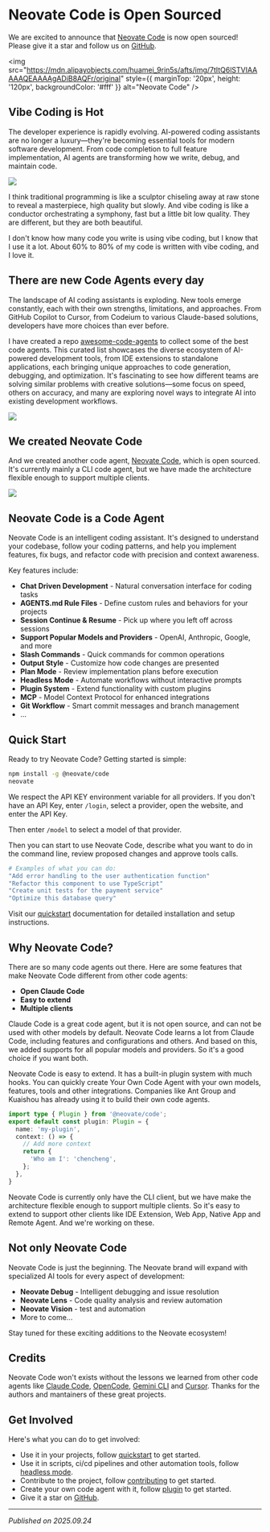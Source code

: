# Neovate Code is Open Sourced

We are excited to announce that [Neovate Code](https://github.com/neovateai/neovate-code) is now open sourced! Please give it a star and follow us on [GitHub](https://github.com/neovateai/neovate-code).

<img
  src="https://mdn.alipayobjects.com/huamei_9rin5s/afts/img/7tItQ6lSTVIAAAAAQEAAAAgADiB8AQFr/original"
  style={{ marginTop: '20px', height: '120px', backgroundColor: '#fff' }}
  alt="Neovate Code"
/>

## Vibe Coding is Hot

The developer experience is rapidly evolving. AI-powered coding assistants are no longer a luxury—they're becoming essential tools for modern software development. From code completion to full feature implementation, AI agents are transforming how we write, debug, and maintain code.

![](https://mdn.alipayobjects.com/huamei_h9478t/afts/img/Bjb-TqtnHEEAAAAAgDAAAAgADhqBAQFr/original)

I think traditional programming is like a sculptor chiseling away at raw stone to reveal a masterpiece, high quality but slowly. And vibe coding is like a conductor orchestrating a symphony, fast but a little bit low quality. They are different, but they are both beautiful.

I don't know how many code you write is using vibe coding, but I know that I use it a lot. About 60% to 80% of my code is written with vibe coding, and I love it.

## There are new Code Agents every day

The landscape of AI coding assistants is exploding. New tools emerge constantly, each with their own strengths, limitations, and approaches. From GitHub Copilot to Cursor, from Codeium to various Claude-based solutions, developers have more choices than ever before.

I have created a repo [awesome-code-agents](https://github.com/sorrycc/awesome-code-agents) to collect some of the best code agents. This curated list showcases the diverse ecosystem of AI-powered development tools, from IDE extensions to standalone applications, each bringing unique approaches to code generation, debugging, and optimization. It's fascinating to see how different teams are solving similar problems with creative solutions—some focus on speed, others on accuracy, and many are exploring novel ways to integrate AI into existing development workflows.

![](https://mdn.alipayobjects.com/huamei_h9478t/afts/img/hIxIR4nMJLMAAAAAgBAAAAgADhqBAQFr/original)

## We created Neovate Code

And we created another code agent, [Neovate Code](https://github.com/neovateai/neovate-code), which is open sourced. It's currently mainly a CLI code agent, but we have made the architecture flexible enough to support multiple clients.

![](https://mdn.alipayobjects.com/huamei_h9478t/afts/img/e4-JQJpQLXoAAAAARNAAAAgADhqBAQFr/original)

## Neovate Code is a Code Agent

Neovate Code is an intelligent coding assistant. It's designed to understand your codebase, follow your coding patterns, and help you implement features, fix bugs, and refactor code with precision and context awareness.

Key features include:

- **Chat Driven Development** - Natural conversation interface for coding tasks
- **AGENTS.md Rule Files** - Define custom rules and behaviors for your projects
- **Session Continue & Resume** - Pick up where you left off across sessions
- **Support Popular Models and Providers** - OpenAI, Anthropic, Google, and more
- **Slash Commands** - Quick commands for common operations
- **Output Style** - Customize how code changes are presented
- **Plan Mode** - Review implementation plans before execution
- **Headless Mode** - Automate workflows without interactive prompts
- **Plugin System** - Extend functionality with custom plugins
- **MCP** - Model Context Protocol for enhanced integrations
- **Git Workflow** - Smart commit messages and branch management
- ...

## Quick Start

Ready to try Neovate Code? Getting started is simple:

```bash
npm install -g @neovate/code
neovate
```

We respect the API KEY environment variable for all providers. If you don't have an API Key, enter `/login`, select a provider, open the website, and enter the API Key.

Then enter `/model` to select a model of that provider.

Then you can start to use Neovate Code, describe what you want to do in the command line, review proposed changes and approve tools calls.

```bash
# Examples of what you can do:
"Add error handling to the user authentication function"
"Refactor this component to use TypeScript"
"Create unit tests for the payment service"
"Optimize this database query"
```

Visit our [quickstart](/en/docs/quickstart) documentation for detailed installation and setup instructions.

## Why Neovate Code?

There are so many code agents out there. Here are some features that make Neovate Code different from other code agents:

- **Open Claude Code**
- **Easy to extend**
- **Multiple clients**

Claude Code is a great code agent, but it is not open source, and can not be used with other models by default. Neovate Code learns a lot from Claude Code, including features and configurations and others. And based on this, we added supports for all popular models and providers. So it's a good choice if you want both.

Neovate Code is easy to extend. It has a built-in plugin system with much hooks. You can quickly create Your Own Code Agent with your own models, features, tools and other integrations. Companies like Ant Group and Kuaishou has already using it to build their own code agents.

```ts
import type { Plugin } from '@neovate/code';
export default const plugin: Plugin = {
  name: 'my-plugin',
  context: () => {
    // Add more context
    return {
      'Who am I': 'chencheng',
    };
  },
}
```

Neovate Code is currently only have the CLI client, but we have make the architecture flexible enough to support multiple clients. So it's easy to extend to support other clients like IDE Extension, Web App, Native App and Remote Agent. And we're working on these.

## Not only Neovate Code

Neovate Code is just the beginning. The Neovate brand will expand with specialized AI tools for every aspect of development:

- **Neovate Debug** - Intelligent debugging and issue resolution
- **Neovate Lens** - Code quality analysis and review automation
- **Neovate Vision** - test and automation
- More to come...

Stay tuned for these exciting additions to the Neovate ecosystem!

## Credits

Neovate Code won't exists without the lessons we learned from other code agents like [Claude Code](https://github.com/anthropics/claude-code), [OpenCode](https://github.com/sst/opencode), [Gemini CLI](https://github.com/google-gemini/gemini-cli) and [Cursor](https://www.cursor.com/). Thanks for the authors and mantainers of these great projects.

## Get Involved

Here's what you can do to get involved:

- Use it in your projects, follow [quickstart](/en/docs/quickstart) to get started.
- Use it in scripts, ci/cd pipelines and other automation tools, follow [headless mode](/en/docs/headless).
- Contribute to the project, follow [contributing](https://github.com/neovateai/neovate-code/blob/master/CONTRIBUTING.md) to get started.
- Create your own code agent with it, follow [plugin](/en/docs/plugin) to get started.
- Give it a star on [GitHub](https://github.com/neovateai/neovate-code).

---

_Published on 2025.09.24_
